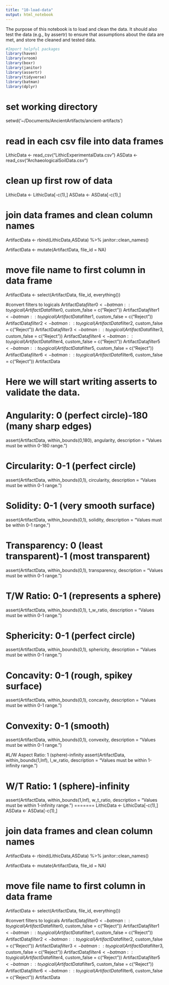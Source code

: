```yaml
---
title: "10-load-data"
output: html_notebook
---
```


The purpose of this notebook is to load and clean the data.  It should also test the data (e.g., by assertr) to ensure that assumptions about the data are met, and store the cleaned and tested data.

```r
#Import helpful packages
library(haven)
library(vroom)
library(boxr)
library(janitor)
library(assertr)
library(tidyverse)
library(batman)
library(dplyr)
```
# set working directory
setwd('~/Documents/AncientArtifacts/ancient-artifacts')

# read in each csv file into data frames
LithicData <- read_csv("LithicExperimentalData.csv")
ASData <- read_csv("ArchaeologicalSoilData.csv")

# clean up first row of data
LithicData <- LithicData[-c(1),]
ASData <- ASData[-c(1),]

# join data frames and clean column names
ArtifactData <- rbind(LithicData,ASData) %>%
  janitor::clean_names() 
 
ArtifactData <- mutate(ArtifactData, file_id = NA)

# move file name to first column in data frame
ArtifactData <- select(ArtifactData, file_id, everything())

#convert filters to logicals
ArtifactData$filter0 <- batman::to_logical(ArtifactData$filter0, custom_false = c("Reject"))
ArtifactData$filter1 <- batman::to_logical(ArtifactData$filter1, custom_false = c("Reject"))
ArtifactData$filter2 <- batman::to_logical(ArtifactData$filter2, custom_false = c("Reject"))
ArtifactData$filter3 <- batman::to_logical(ArtifactData$filter3, custom_false = c("Reject"))
ArtifactData$filter4 <- batman::to_logical(ArtifactData$filter4, custom_false = c("Reject"))
ArtifactData$filter5 <- batman::to_logical(ArtifactData$filter5, custom_false = c("Reject"))
ArtifactData$filter6 <- batman::to_logical(ArtifactData$filter6, custom_false = c("Reject"))
ArtifactData

# Here we will start writing asserts to validate the data.

# Angularity: 0 (perfect circle)-180 (many sharp edges)
assert(ArtifactData, within_bounds(0,180), angularity, 
       description = "Values must be within 0-180 range.")

# Circularity: 0-1 (perfect circle)
assert(ArtifactData, within_bounds(0,1), circularity,
       description = "Values must be within 0-1 range.")

# Solidity: 0-1 (very smooth surface)
assert(ArtifactData, within_bounds(0,1), solidity,
       description = "Values must be within 0-1 range.")

# Transparency: 0 (least transparent)-1 (most transparent)
assert(ArtifactData, within_bounds(0,1), transparency,
       description = "Values must be within 0-1 range.")

# T/W Ratio: 0-1 (represents a sphere)
assert(ArtifactData, within_bounds(0,1), t_w_ratio,
       description = "Values must be within 0-1 range.")

# Sphericity: 0-1 (perfect circle)
assert(ArtifactData, within_bounds(0,1), sphericity,
       description = "Values must be within 0-1 range.")

# Concavity: 0-1 (rough, spikey surface)
assert(ArtifactData, within_bounds(0,1), concavity,
       description = "Values must be within 0-1 range.")

# Convexity: 0-1 (smooth)
assert(ArtifactData, within_bounds(0,1), convexity,
       description = "Values must be within 0-1 range.")

#L/W Aspect Ratio: 1 (sphere)-infinity
assert(ArtifactData, within_bounds(1,Inf), l_w_ratio,
       description = "Values must be within 1-infinity range.")

# W/T Ratio: 1 (sphere)-infinity
assert(ArtifactData, within_bounds(1,Inf), w_t_ratio,
       description = "Values must be within 1-infinity range.")
=======
 LithicData <- LithicData[-c(1),]
 ASData <- ASData[-c(1),]

# join data frames and clean column names
 ArtifactData <- rbind(LithicData,ASData) %>%
   janitor::clean_names() 

 ArtifactData <- mutate(ArtifactData, file_id = NA)

# move file name to first column in data frame
 ArtifactData <- select(ArtifactData, file_id, everything())

#convert filters to logicals
 ArtifactData$filter0 <- batman::to_logical(ArtifactData$filter0, custom_false = c("Reject"))
 ArtifactData$filter1 <- batman::to_logical(ArtifactData$filter1, custom_false = c("Reject"))
 ArtifactData$filter2 <- batman::to_logical(ArtifactData$filter2, custom_false = c("Reject"))
 ArtifactData$filter3 <- batman::to_logical(ArtifactData$filter3, custom_false = c("Reject"))
 ArtifactData$filter4 <- batman::to_logical(ArtifactData$filter4, custom_false = c("Reject"))
 ArtifactData$filter5 <- batman::to_logical(ArtifactData$filter5, custom_false = c("Reject"))
 ArtifactData$filter6 <- batman::to_logical(ArtifactData$filter6, custom_false = c("Reject"))
 ArtifactData
